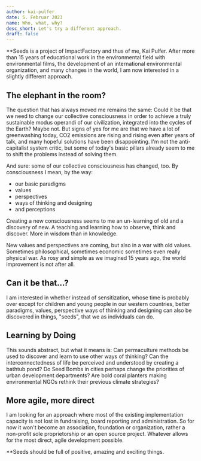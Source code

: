 ```yaml
---
author: kai-pulfer
date: 5. Februar 2023
name: Who, what, why?
desc_short: Let's try a different approach.
draft: false
---
```


\*\*Seeds is a project of ImpactFactory and thus of me, Kai Pulfer. After more than 15 years of educational work in the environmental field with environmental films, the development of an international environmental organization, and many changes in the world, I am now interested in a slightly different approach.

## The elephant in the room?

The question that has always moved me remains the same: Could it be that we need to change our collective consciousness in order to achieve a truly sustainable modus operandi of our civilization, integrated into the cycles of the Earth? Maybe not. But signs of yes for me are that we have a lot of greenwashing today, CO2 emissions are rising and rising even after years of talk, and many hopeful solutions have been disappointing. I'm not the anti-capitalist system critic, but some of today's basic pillars already seem to me to shift the problems instead of solving them.

And sure: some of our collective consciousness has changed, too. By consciousness I mean, by the way:

- our basic paradigms
- values
- perspectives
- ways of thinking and designing
- and perceptions

Creating a new consciousness seems to me an un-learning of old and a discovery of new. A teaching and learning how to observe, think and discover. More in wisdom than in knowledge.

New values and perspectives are coming, but also in a war with old values. Sometimes philosophical, sometimes economic sometimes even really physical war. As rosy and simple as we imagined 15 years ago, the world improvement is not after all.

## Can it be that...?

I am interested in whether instead of sensitization, whose time is probably over except for children and young people in our western countries, better paradigms, values, perspective ways of thinking and designing can also be discovered in things, "seeds", that we as individuals can do.

## Learning by Doing

This sounds abstract, but what it means is: Can permaculture methods be used to discover and learn to use other ways of thinking? Can the interconnectedness of life be perceived and understood by creating a bathtub pond? Do Seed Bombs in cities perhaps change the priorities of urban development departments? Are bold coral planters making environmental NGOs rethink their previous climate strategies?

## More agile, more direct

I am looking for an approach where most of the existing implementation capacity is not lost in fundraising, board reporting and administration. So for now it won't become an association, foundation or organization, rather a non-profit sole proprietorship or an open source project. Whatever allows for the most direct, agile development possible.

\*\*Seeds should be full of positive, amazing and exciting things.
